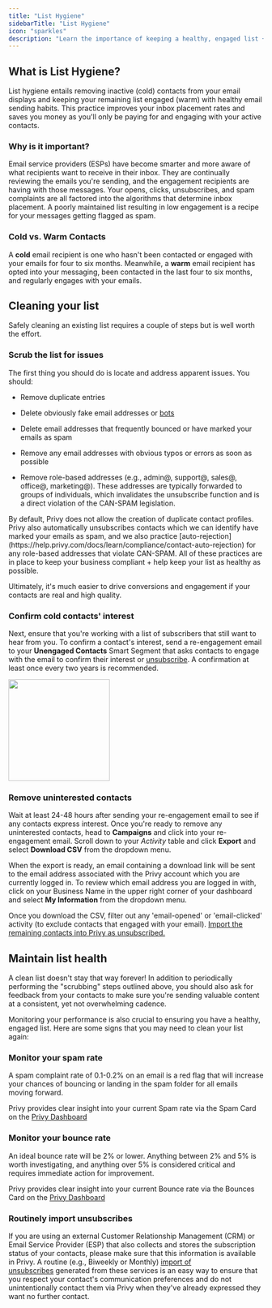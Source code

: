 ```yaml
---
title: "List Hygiene"
sidebarTitle: "List Hygiene"
icon: "sparkles"
description: "Learn the importance of keeping a healthy, engaged list + how to practice list hygiene in Privy."
---
```


## What is List Hygiene?

List hygiene entails removing inactive (cold) contacts from your email displays and keeping your remaining list engaged (warm) with healthy email sending habits. This practice improves your inbox placement rates and saves you money as you'll only be paying for and engaging with your active contacts.

### Why is it important?

Email service providers (ESPs) have become smarter and more aware of what recipients want to receive in their inbox. They are continually reviewing the emails you're sending, and the engagement recipients are having with those messages. Your opens, clicks, unsubscribes, and spam complaints are all factored into the algorithms that determine inbox placement. A poorly maintained list resulting in low engagement is a recipe for your messages getting flagged as spam.

### Cold vs. Warm Contacts

A **cold** email recipient is one who hasn't been contacted or engaged with your emails for four to six months. Meanwhile, a **warm** email recipient has opted into your messaging, been contacted in the last four to six months, and regularly engages with your emails.

## Cleaning your list

Safely cleaning an existing list requires a couple of steps but is well worth the effort.

### Scrub the list for issues

The first thing you should do is locate and address apparent issues. You should:

* Remove duplicate entries

* Delete obviously fake email addresses or [bots](https://help.privy.com/docs/learn/contact-management/remove-bots)

* Delete email addresses that frequently bounced or have marked your emails as spam

* Remove any email addresses with obvious typos or errors as soon as possible

* Remove role-based addresses (e.g., admin@, support@, sales@, office@, marketing@). These addresses are typically forwarded to groups of individuals, which invalidates the unsubscribe function and is a direct violation of the CAN-SPAM legislation.

<Info>
  By default, Privy does not allow the creation of duplicate contact profiles. Privy also automatically unsubscribes contacts which we can identify have marked your emails as spam, and we also practice [auto-rejection](https://help.privy.com/docs/learn/compliance/contact-auto-rejection) for any role-based addresses that violate CAN-SPAM. All of these practices are in place to keep your business compliant + help keep your list as healthy as possible.
</Info>

Ultimately, it's much easier to drive conversions and engagement if your contacts are real and high quality.

### Confirm cold contacts' interest

Next, ensure that you're working with a list of subscribers that still want to hear from you. To confirm a contact's interest, send a re-engagement email to your **Unengaged Contacts** Smart Segment that asks contacts to engage with the email to confirm their interest or [unsubscribe](https://privy.helpscoutdocs.com/article/160-how-to-style-the-unsubscribe-link). A confirmation at least once every two years is recommended.

<img height="200" src="/images/contact-management/re-engagement-email.png" />

### Remove uninterested contacts

Wait at least 24-48 hours after sending your re-engagement email to see if any contacts express interest. Once you're ready to remove any uninterested contacts, head to **Campaigns** and click into your re-engagement email. Scroll down to your *Activity* table and click **Export** and select **Download CSV** from the dropdown menu.



When the export is ready, an email containing a download link will be sent to the email address associated with the Privy account which you are currently logged in. To review which email address you are logged in with, click on your Business Name in the upper right corner of your dashboard and select **My Information** from the dropdown menu.

Once you download the CSV, filter out any 'email-opened' or 'email-clicked' activity (to exclude contacts that engaged with your email). [Import the remaining contacts into Privy as unsubscribed.](https://help.privy.com/docs/learn/contact-management/unsubscribe-contacts#bulk-unsubscribe)

## Maintain list health

A clean list doesn't stay that way forever! In addition to periodically performing the "scrubbing" steps outlined above, you should also ask for feedback from your contacts to make sure you're sending valuable content at a consistent, yet not overwhelming cadence.&#x20;

Monitoring your performance is also crucial to ensuring you have a healthy, engaged list. Here are some signs that you may need to clean your list again:

### Monitor your spam rate

A spam complaint rate of 0.1-0.2% on an email is a red flag that will increase your chances of bouncing or landing in the spam folder for all emails moving forward.

Privy provides clear insight into your current Spam rate via the Spam Card on the [Privy Dashboard](https://dashboard.privy.com/)

### Monitor your bounce rate

An ideal bounce rate will be 2% or lower. Anything between 2% and 5% is worth investigating, and anything over 5% is considered critical and requires immediate action for improvement.

Privy provides clear insight into your current Bounce rate via the Bounces Card on the [Privy Dashboard](https://dashboard.privy.com/)



### Routinely import unsubscribes

If you are using an external Customer Relationship Management (CRM) or Email Service Provider (ESP) that also collects and stores the subscription status of your contacts, please make sure that this information is available in Privy. A routine (e.g., Biweekly or Monthly) [import of unsubscribes](https://help.privy.com/docs/learn/contact-management/unsubscribe-contacts#bulk-unsubscribe) generated from these services is an easy way to ensure that you respect your contact's communication preferences and do not unintentionally contact them via Privy when they've already expressed they want no further contact.
